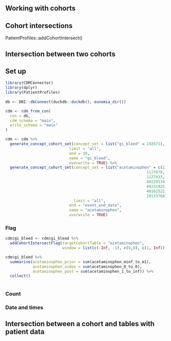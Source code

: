 ## Working with cohorts

## Cohort intersections

PatientProfiles::addCohortIntersect()

## Intersection between two cohorts

## Set up
```r
library(CDMConnector)
library(dplyr)
library(PatientProfiles)
        
db <- DBI::dbConnect(duckdb::duckdb(), eunomia_dir())

cdm <- cdm_from_con(
  con = db,
  cdm_schema = "main",
  write_schema = "main"
)

cdm <- cdm %>% 
  generate_concept_cohort_set(concept_set = list("gi_bleed" = 192671), 
                            limit = "all", 
                            end = 30,
                            name = "gi_bleed",
                            overwrite = TRUE) %>% 
  generate_concept_cohort_set(concept_set = list("acetaminophen" = c(1125315,
                                                              1127078,
                                                              1127433,
                                                              40229134,
                                                              40231925,
                                                              40162522,
                                                              19133768)), 
                              limit = "all", 
                            end = "event_end_date",
                            name = "acetaminophen",
                            overwrite = TRUE)
```


### Flag
```r
cdm$gi_bleed <- cdm$gi_bleed %>% 
  addCohortIntersectFlag(targetCohortTable = "acetaminophen",
                         window = list(c(-Inf, -1), c(0,0), c(1, Inf)))

cdm$gi_bleed %>% 
  summarise(acetaminophen_prior = sum(acetaminophen_minf_to_m1), 
            acetaminophen_index = sum(acetaminophen_0_to_0),
            acetaminophen_post = sum(acetaminophen_1_to_inf)) %>% 
  collect()
  
```



### Count

### Date and times

## Intersection between a cohort and tables with patient data
